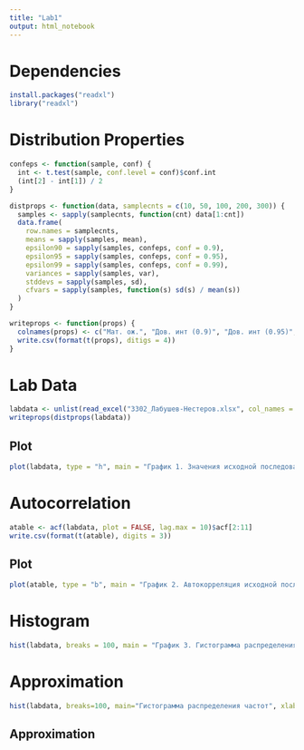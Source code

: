 ```yaml
---
title: "Lab1"
output: html_notebook
---
```


# Dependencies

```r
install.packages("readxl")
library("readxl")
```

# Distribution Properties

```r
confeps <- function(sample, conf) {
  int <- t.test(sample, conf.level = conf)$conf.int
  (int[2] - int[1]) / 2
}

distprops <- function(data, samplecnts = c(10, 50, 100, 200, 300)) {
  samples <- sapply(samplecnts, function(cnt) data[1:cnt])
  data.frame(
    row.names = samplecnts,
    means = sapply(samples, mean),
    epsilon90 = sapply(samples, confeps, conf = 0.9),
    epsilon95 = sapply(samples, confeps, conf = 0.95),
    epsilon99 = sapply(samples, confeps, conf = 0.99),
    variances = sapply(samples, var),
    stddevs = sapply(samples, sd),
    cfvars = sapply(samples, function(s) sd(s) / mean(s))
  )
}

writeprops <- function(props) {
  colnames(props) <- c("Мат. ож.", "Дов. инт (0.9)", "Дов. инт (0.95)", "Дов. инт. (0.99)", "Дисперсия", "С. к. о.", "К-т вариации")
  write.csv(format(t(props), ditigs = 4))
}
```

# Lab Data

```r
labdata <- unlist(read_excel("3302_Лабушев-Нестеров.xlsx", col_names = FALSE))
writeprops(distprops(labdata))
```

## Plot

```r
plot(labdata, type = "h", main = "График 1. Значения исходной последовательности", xlab = "Порядковый номер элемента", ylab = "Значение элемента")
```

# Autocorrelation

```r
atable <- acf(labdata, plot = FALSE, lag.max = 10)$acf[2:11]
write.csv(format(t(atable), digits = 3))
```

## Plot

```r
plot(atable, type = "b", main = "График 2. Автокорреляция исходной последовательности", xlab = "Сдвиг последовательности", ylab = "Коэффициент автокорреляции")
```

# Histogram

```r
hist(labdata, breaks = 100, main = "График 3. Гистограмма распределения частот последовательности", xlab = "Интервалы значений", ylab = "Частота")
```

# Approximation

```r
hist(labdata, breaks=100, main="Гистограмма распределения частот", xlab="Интервалы значений", ylab="Частота")
```

## Approximation

```r

```